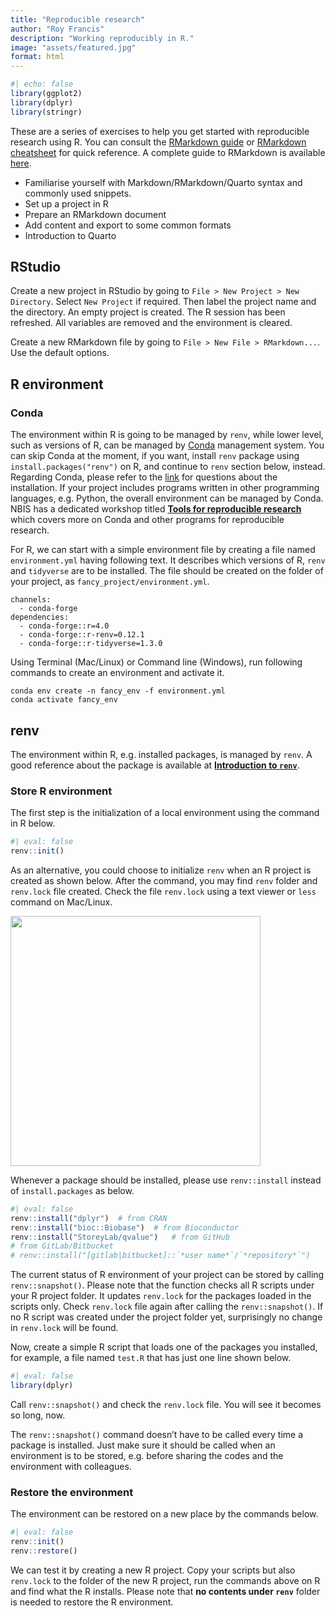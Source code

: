 ```yaml
---
title: "Reproducible research"
author: "Roy Francis"
description: "Working reproducibly in R."
image: "assets/featured.jpg"
format: html
---
```


```r
#| echo: false
library(ggplot2)
library(dplyr)
library(stringr)
```

::: callout-note
These are a series of exercises to help you get started with reproducible research using R. You can consult the [RMarkdown guide](https://quarto.org/docs/authoring/markdown-basics.html) or [RMarkdown cheatsheet](https://www.rstudio.com/wp-content/uploads/2016/03/rmarkdown-cheatsheet-2.0.pdf) for quick reference. A complete guide to RMarkdown is available [here](https://bookdown.org/yihui/rmarkdown/).

- Familiarise yourself with Markdown/RMarkdown/Quarto syntax and commonly used snippets.
- Set up a project in R
- Prepare an RMarkdown document
- Add content and export to some common formats
- Introduction to Quarto
:::

## RStudio

Create a new project in RStudio by going to `File > New Project > New Directory`. Select `New Project` if required. Then label the project name and the directory. An empty project is created. The R session has been refreshed. All variables are removed and the environment is cleared.

Create a new RMarkdown file by going to `File > New File > RMarkdown...`. Use the default options.

## R environment

### Conda

The environment within R is going to be managed by `renv`, while lower level, such as versions of R, can be managed by [Conda](https://docs.conda.io) management system. You can skip Conda at the moment, if you want, install `renv` package using `install.packages("renv")` on R, and continue to `renv` section below, instead. Regarding Conda, please refer to the [link](https://docs.conda.io) for questions about the installation. If your project includes programs written in other programming languages, e.g. Python, the overall environment can be managed by Conda. NBIS has a dedicated workshop titled [**Tools for reproducible research**](https://nbis-reproducible-research.readthedocs.io/en/latest/) which covers more on Conda and other programs for reproducible research.

For R, we can start with a simple environment file by creating a file named `environment.yml` having following text. It describes which versions of R, `renv` and `tidyverse` are to be installed. The file should be created on the folder of your project, as `fancy_project/environment.yml`.

```      
channels:
  - conda-forge
dependencies:
  - conda-forge::r=4.0
  - conda-forge::r-renv=0.12.1
  - conda-forge::r-tidyverse=1.3.0
```

Using Terminal (Mac/Linux) or Command line (Windows), run following commands to create an environment and activate it.

```
conda env create -n fancy_env -f environment.yml
conda activate fancy_env
```

## renv

The environment within R, e.g. installed packages, is managed by `renv`. A good reference about the package is available at [**Introduction to `renv`**](https://rstudio.github.io/renv/articles/renv.html).

### Store R environment

The first step is the initialization of a local environment using the command in R below.

```r
#| eval: false
renv::init()
```

As an alternative, you could choose to initialize `renv` when an R project is created as shown below. After the command, you may find `renv` folder and `renv.lock` file created. Check the file `renv.lock` using a text viewer or `less` command on Mac/Linux.

![](assets/alternative_renv_init.png){width="400px"}

Whenever a package should be installed, please use `renv::install` instead of `install.packages` as below.

```r
#| eval: false
renv::install("dplyr")  # from CRAN
renv::install("bioc::Biobase")  # from Bioconductor
renv::install("StoreyLab/qvalue")   # from GitHub
# from GitLab/Bitbucket
# renv::install("[gitlab|bitbucket]::`*user name*`/`*repository*`")
```

The current status of R environment of your project can be stored by calling `renv::snapshot()`. Please note that the function checks all R scripts under your R project folder. It updates `renv.lock` for the packages loaded in the scripts only. Check `renv.lock` file again after calling the `renv::snapshot()`. If no R script was created under the project folder yet, surprisingly no change in `renv.lock` will be found.

Now, create a simple R script that loads one of the packages you installed, for example, a file named `test.R` that has just one line shown below.

```r
#| eval: false
library(dplyr)
```

Call `renv::snapshot()` and check the `renv.lock` file. You will see it becomes so long, now.

The `renv::snapshot()` command doesn't have to be called every time a package is installed. Just make sure it should be called when an environment is to be stored, e.g. before sharing the codes and the environment with colleagues.

### Restore the environment

The environment can be restored on a new place by the commands below.

```r
#| eval: false
renv::init()
renv::restore()
```

We can test it by creating a new R project. Copy your scripts but also `renv.lock` to the folder of the new R project, run the commands above on R and find what the R installs. Please note that **no contents under `renv`** folder is needed to restore the R environment.

